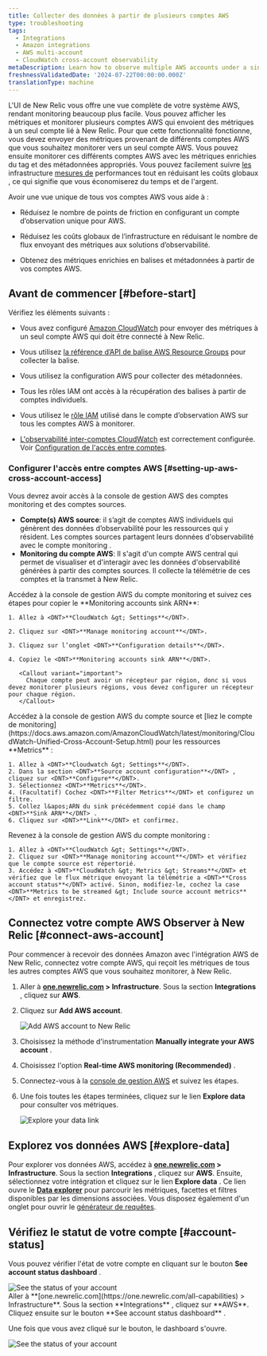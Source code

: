 ```yaml
---
title: Collecter des données à partir de plusieurs comptes AWS
type: troubleshooting
tags:
  - Integrations
  - Amazon integrations
  - AWS multi-account
  - CloudWatch cross-account observability
metaDescription: Learn how to observe multiple AWS accounts under a single account on the New Relic user interface.
freshnessValidatedDate: '2024-07-22T00:00:00.000Z'
translationType: machine
---
```


L&apos;UI de New Relic vous offre une vue complète de votre système AWS, rendant monitoring beaucoup plus facile. Vous pouvez afficher les métriques et monitorer plusieurs comptes AWS qui envoient des métriques à un seul compte lié à New Relic. Pour que cette fonctionnalité fonctionne, vous devez envoyer des métriques provenant de différents comptes AWS que vous souhaitez monitorer vers un seul compte AWS. Vous pouvez ensuite monitorer ces différents comptes AWS avec les métriques enrichies du tag et des métadonnées appropriés. Vous pouvez facilement suivre [les](/docs/data-apis/understand-data/new-relic-data-types/) infrastructure [mesures de](/docs/accounts/accounts-billing/new-relic-one-pricing-billing/data-ingest-billing/) performances tout en réduisant les coûts globaux , ce qui signifie que vous économiserez du temps et de l&apos;argent.

Avoir une vue unique de tous vos comptes AWS vous aide à :

* Réduisez le nombre de points de friction en configurant un compte d’observation unique pour AWS.

* Réduisez les coûts globaux de l’infrastructure en réduisant le nombre de flux envoyant des métriques aux solutions d’observabilité.

* Obtenez des métriques enrichies en balises et métadonnées à partir de vos comptes AWS.

## Avant de commencer [#before-start]

Vérifiez les éléments suivants :

* Vous avez configuré [Amazon CloudWatch](https://aws.amazon.com/cloudwatch/) pour envoyer des métriques à un seul compte AWS qui doit être connecté à New Relic.

* Vous utilisez [la référence d’API de balise AWS Resource Groups](https://docs.aws.amazon.com/resourcegroupstagging/latest/APIReference/overview.html) pour collecter la balise.

* Vous utilisez la configuration AWS pour collecter des métadonnées.

* Tous les rôles IAM ont accès à la récupération des balises à partir de comptes individuels.

* Vous utilisez le [rôle IAM](https://docs.aws.amazon.com/IAM/latest/UserGuide/id_roles.html) utilisé dans le compte d’observation AWS sur tous les comptes AWS à monitorer.

* [L&apos;observabilité inter-comptes CloudWatch](https://docs.aws.amazon.com/AmazonCloudWatch/latest/monitoring/CloudWatch-Unified-Cross-Account.html) est correctement configurée. Voir [Configuration de l&apos;accès entre comptes](#setting-up-aws-cross-account-access).

### Configurer l&apos;accès entre comptes AWS [#setting-up-aws-cross-account-access]

Vous devrez avoir accès à la console de gestion AWS des comptes monitoring et des comptes sources.

* **Compte(s) AWS source**: il s’agit de comptes AWS individuels qui génèrent des données d’observabilité pour les ressources qui y résident. Les comptes sources partagent leurs données d&apos;observabilité avec le compte monitoring .
* **Monitoring du compte AWS**: Il s&apos;agit d&apos;un compte AWS central qui permet de visualiser et d&apos;interagir avec les données d&apos;observabilité générées à partir des comptes sources. Il collecte la télémétrie de ces comptes et la transmet à New Relic.

<Steps>
  <Step>
    Accédez à la console de gestion AWS du compte monitoring et suivez ces étapes pour copier le <DNT>**Monitoring accounts sink ARN**</DNT>:

    1. Allez à <DNT>**CloudWatch &gt; Settings**</DNT>.

    2. Cliquez sur <DNT>**Manage monitoring account**</DNT>.

    3. Cliquez sur l’onglet <DNT>**Configuration details**</DNT>.

    4. Copiez le <DNT>**Monitoring accounts sink ARN**</DNT>.

       <Callout variant="important">
         Chaque compte peut avoir un récepteur par région, donc si vous devez monitorer plusieurs régions, vous devez configurer un récepteur pour chaque région.
       </Callout>
  </Step>

  <Step>
    Accédez à la console de gestion AWS du compte source et [liez le compte de monitoring](https://docs.aws.amazon.com/AmazonCloudWatch/latest/monitoring/CloudWatch-Unified-Cross-Account-Setup.html) pour les ressources <DNT>**Metrics**</DNT> :

    1. Allez à <DNT>**Cloudwatch &gt; Settings**</DNT>.
    2. Dans la section <DNT>**Source account configuration**</DNT> , cliquez sur <DNT>**Configure**</DNT>.
    3. Sélectionnez <DNT>**Metrics**</DNT>.
    4. (Facultatif) Cochez <DNT>**Filter Metrics**</DNT> et configurez un filtre.
    5. Collez l&apos;ARN du sink précédemment copié dans le champ <DNT>**Sink ARN**</DNT> .
    6. Cliquez sur <DNT>**Link**</DNT> et confirmez.
  </Step>

  <Step>
    Revenez à la console de gestion AWS du compte monitoring :

    1. Allez à <DNT>**CloudWatch &gt; Settings**</DNT>.
    2. Cliquez sur <DNT>**Manage monitoring account**</DNT> et vérifiez que le compte source est répertorié.
    3. Accédez à <DNT>**CloudWatch &gt; Metrics &gt; Streams**</DNT> et vérifiez que le flux métrique envoyant la télémétrie a <DNT>**Cross account status**</DNT> activé. Sinon, modifiez-le, cochez la case <DNT>**Metrics to be streamed &gt; Include source account metrics**</DNT> et enregistrez.
  </Step>
</Steps>

## Connectez votre compte AWS Observer à New Relic [#connect-aws-account]

Pour commencer à recevoir des données Amazon avec l&apos;intégration AWS de New Relic, connectez votre compte AWS, qui reçoit les métriques de tous les autres comptes AWS que vous souhaitez monitorer, à New Relic.

1. Aller à <DNT>**[one.newrelic.com](https://one.newrelic.com/all-capabilities) &gt; Infrastructure**</DNT>. Sous la section <DNT>**Integrations**</DNT> , cliquez sur <DNT>**AWS**</DNT>.

2. Cliquez sur <DNT>**Add AWS account**</DNT>.

   <img title="Add AWS account to New Relic" alt="Add AWS account to New Relic" src="/images/infrastructure_screenshot-crop_aws-add-account.webp" />

3. Choisissez la méthode d&apos;instrumentation <DNT>**Manually integrate your AWS account**</DNT> .

4. Choisissez l&apos;option <DNT>**Real-time AWS monitoring (Recommended)**</DNT> .

5. Connectez-vous à la [console de gestion AWS](https://aws.amazon.com/console/) et suivez les étapes.

6. Une fois toutes les étapes terminées, cliquez sur le lien <DNT>**Explore data**</DNT> pour consulter vos métriques.

   <img title="Explore your data link" alt="Explore your data link" src="/images/infrastructure_screenshot-crop_aws-explore-data-link.webp" />

## Explorez vos données AWS [#explore-data]

Pour explorer vos données AWS, accédez à <DNT>**[one.newrelic.com](https://one.newrelic.com/all-capabilities) &gt; Infrastructure**</DNT>. Sous la section <DNT>**Integrations**</DNT> , cliquez sur <DNT>**AWS**</DNT>. Ensuite, sélectionnez votre intégration et cliquez sur le lien <DNT>**Explore data**</DNT> . Ce lien ouvre le <DNT>[**Data explorer**](/docs/query-your-data/explore-query-data/browse-data/introduction-data-explorer/)</DNT> pour parcourir les métriques, facettes et filtres disponibles par les dimensions associées. Vous disposez également d&apos;un onglet pour ouvrir le [générateur de requêtes](/docs/telemetry-data-platform/get-data/apis/query-metric-data-type/).

## Vérifiez le statut de votre compte [#account-status]

Vous pouvez vérifier l&apos;état de votre compte en cliquant sur le bouton <DNT>**See account status dashboard**</DNT> .

<img title="See the status of your account" alt="See the status of your account" src="/images/infrastructure_screenshot-crop_aws-see-account-status-dashboard.webp" />

<figcaption>
  Aller à <DNT>**[one.newrelic.com](https://one.newrelic.com/all-capabilities) &gt; Infrastructure**</DNT>. Sous la section <DNT>**Integrations**</DNT> , cliquez sur <DNT>**AWS**</DNT>. Cliquez ensuite sur le bouton <DNT>**See account status dashboard**</DNT> .
</figcaption>

Une fois que vous avez cliqué sur le bouton, le dashboard s&apos;ouvre.

<img title="See the status of your account" alt="See the status of your account" src="/images/infrastructure_screenshot-crop_aws-account-status-dashboard.webp" />